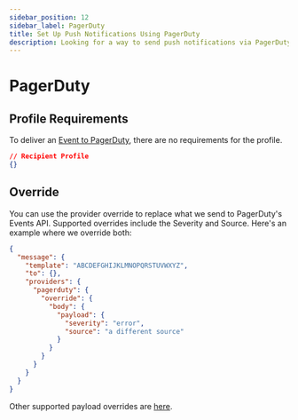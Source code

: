 ```yaml
---
sidebar_position: 12
sidebar_label: PagerDuty
title: Set Up Push Notifications Using PagerDuty
description: Looking for a way to send push notifications via PagerDuty? This step-by-step tutorial will show you how to integrate PagerDuty's API the easy way.
---
```


# PagerDuty

## Profile Requirements

To deliver an [Event to PagerDuty](https://developer.pagerduty.com/api-reference/YXBpOjI3NDgyNjU-pager-duty-v2-events-api), there are no requirements for the profile.

```json title=JSON
// Recipient Profile
{}
```

## Override

You can use the provider override to replace what we send to PagerDuty's Events API. Supported overrides include the Severity and Source. Here's an example where we override both:

```json title=JSON
{
  "message": {
    "template": "ABCDEFGHIJKLMNOPQRSTUVWXYZ",
    "to": {},
    "providers": {
      "pagerduty": {
        "override": {
          "body": {
            "payload": {
              "severity": "error",
              "source": "a different source"
            }
          }
        }
      }
    }
  }
}
```

Other supported payload overrides are [here](https://v2.developer.pagerduty.com/docs/send-an-event-events-api-v2).
